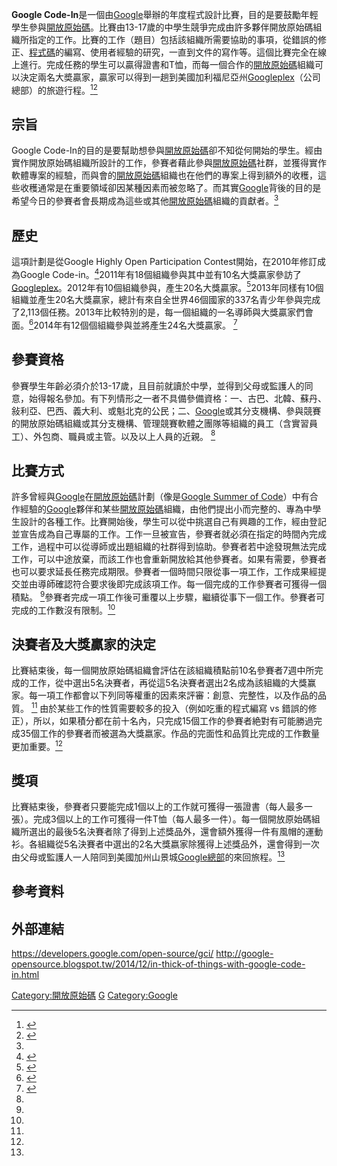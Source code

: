 {{expert|time=2015-01-15T13:46:55+00:00}}
{{onesource|time=2015-01-15T13:46:55+00:00}}
'''Google Code-In'''是一個由[[Google|Google]]舉辦的年度程式設計比賽，目的是要鼓勵年輕學生參與[[開放原始碼|開放原始碼]]。比賽由13-17歲的中學生競爭完成由許多夥伴開放原始碼組織所指定的工作。比賽的工作（題目）包括該組織所需要協助的事項，從錯誤的修正、[[程式碼|程式碼]]的編寫、使用者經驗的研究，一直到文件的寫作等。這個比賽完全在線上進行。完成任務的學生可以贏得證書和T恤，而每一個合作的[[開放原始碼|開放原始碼]]組織可以決定兩名大奬贏家，贏家可以得到一趟到美國加利福尼亞州[[Googleplex|Googleplex]]（公司總部）的旅遊行程。<ref name="#1">{{cite web | url=https://www.google-melange.com/gci/document/show/gci_program/google/gci2014/help_page | title=Frequently Asked Questions about Google Code-in | date=2015-01-15 | accessdate=2015-01-15 | archive-date=2016-06-23 | archive-url=https://web.archive.org/web/20160623134449/https://www.google-melange.com/gci/document/show/gci_program/google/gci2014/help_page | dead-url=no }}</ref><ref>{{cite web | url=http://opensource.com/education/14/12/google-code-teen-initiative | title=Google Code-in tasks and rewards for teens | date=2015-01-15 | accessdate=2015-01-15 | archive-date=2020-11-11 | archive-url=https://web.archive.org/web/20201111173253/https://opensource.com/education/14/12/google-code-teen-initiative | dead-url=no }}</ref>

==宗旨==
Google Code-In的目的是要幫助想參與[[開放原始碼|開放原始碼]]卻不知從何開始的學生。經由實作開放原始碼組織所設計的工作，參賽者藉此參與[[開放原始碼|開放原始碼]]社群，並獲得實作軟體專案的經驗，而與會的[[開放原始碼|開放原始碼]]組織也在他們的專案上得到額外的收穫，這些收穫通常是在重要領域卻因某種因素而被忽略了。而其實[[Google|Google]]背後的目的是希望今日的參賽者會長期成為這些或其他[[開放原始碼|開放原始碼]]組織的貢獻者。<ref name="#1"/>

==歷史==
這項計劃是從Google Highly Open Participation Contest開始，在2010年修訂成為Google Code-in。<ref>{{cite web | url=http://google-opensource.blogspot.tw/2011/11/explore-open-source-with-google-code-in.html | title=Google Code-in 2011 Announcement | date=2015-01-15 | accessdate=2015-01-15 | archive-date=2016-03-04 | archive-url=https://web.archive.org/web/20160304095756/http://google-opensource.blogspot.tw/2011/11/explore-open-source-with-google-code-in.html | dead-url=no }}</ref>2011年有18個組織參與其中並有10名大獎贏家參訪了[[Googleplex|Googleplex]]。2012年有10個組織參與，產生20名大獎贏家。<ref>{{cite web | url=http://google-opensource.blogspot.tw/2013/02/google-code-in-2012-grand-prize-winners.html | title=Google Code-in 2012 Grand Prize Winners... Drumroll Please! | date=2015-01-15 | accessdate=2015-01-15 | archive-date=2016-03-04 | archive-url=https://web.archive.org/web/20160304191705/http://google-opensource.blogspot.tw/2013/02/google-code-in-2012-grand-prize-winners.html | dead-url=no }}</ref>2013年同樣有10個組織並產生20名大獎贏家，總計有來自全世界46個國家的337名青少年參與完成了2,113個任務。2013年比較特別的是，每一個組織的一名導師與大獎贏家們會面。<ref>{{cite web | url=http://google-opensource.blogspot.tw/2014/01/google-code-in-2013-drumroll-please.html | title=Google Code-in 2013 - drumroll please! | date=2015-01-15 | accessdate=2015-01-15 | archive-date=2016-03-04 | archive-url=https://web.archive.org/web/20160304090124/http://google-opensource.blogspot.tw/2014/01/google-code-in-2013-drumroll-please.html | dead-url=no }}</ref>2014年有12個個組織參與並將產生24名大獎贏家。 <ref name="#2">{{cite web | url=https://www.google-melange.com/gci/document/show/gci_program/google/gci2014/terms_and_conditions | title=Google Code-in 2014 Contest Rules | date=2015-01-15 | deadurl=yes | archiveurl=https://web.archive.org/web/20150102125029/http://www.google-melange.com/gci/document/show/gci_program/google/gci2014/terms_and_conditions | archivedate=2015-01-02 | accessdate=2015-01-15 }}</ref>

==參賽資格==
參賽學生年齡必須介於13-17歲，且目前就讀於中學，並得到父母或監護人的同意，始得報名參加。有下列情形之一者不具備參備資格：一、古巴、北韓、蘇丹、敍利亞、巴西、義大利、或魁北克的公民；二、[[Google|Google]]或其分支機構、參與競賽的開放原始碼組織或其分支機構、管理競賽軟體之團隊等組織的員工（含實習員工）、外包商、職員或主管。以及以上人員的近親。 <ref name="#2"/>
 
==比賽方式==
許多曾經與[[Google|Google]]在[[開放原始碼|開放原始碼]]計劃（像是[[Google_Summer_of_Code|Google Summer of Code]]）中有合作經驗的[[Google|Google]]夥伴和某些[[開放原始碼|開放原始碼]]組織，由他們提出小而完整的、專為中學生設計的各種工作。比賽開始後，學生可以從中挑選自己有興趣的工作，經由登記並宣告成為自己專屬的工作。工作一旦被宣告，參賽者就必須在指定的時間內完成工作，過程中可以從導師或出題組織的社群得到協助。參賽者若中途發現無法完成工作，可以中途放棄，而該工作也會重新開放給其他參賽者。如果有需要，參賽者也可以要求延長任務完成期限。參賽者一個時間只限從事一項工作，工作成果經提交並由導師確認符合要求後即完成該項工作。每一個完成的工作參賽者可獲得一個積點。 <ref name="#2"/>參賽者完成一項工作後可重覆以上步驟，繼續從事下一個工作。參賽者可完成的工作數沒有限制。<ref name="#1"/>
 
==決賽者及大獎贏家的決定==
比賽結束後，每一個開放原始碼組織會評估在該組織積點前10名參賽者7週中所完成的工作，從中選出5名決賽者，再從這5名決賽者選出2名成為該組織的大獎赢家。每一項工作都會以下列同等權重的因素來評審：創意、完整性，以及作品的品質。 <ref name="#2"/>
由於某些工作的性質需要較多的投入（例如吃重的程式編寫 vs 錯誤的修正），所以，如果積分都在前十名內，只完成15個工作的參賽者絶對有可能勝過完成35個工作的參賽者而被選為大獎嬴家。作品的完面性和品質比完成的工作數量更加重要。<ref name="#1"/>
==獎項==
比賽結束後，參賽者只要能完成1個以上的工作就可獲得一張證書（每人最多一張）。完成3個以上的工作可獲得一件T恤（每人最多一件）。每一個開放原始碼組織所選出的最後5名決賽者除了得到上述獎品外，還會額外獲得一件有風帽的運動衫。各組織從5名決賽者中選出的2名大獎嬴家除獲得上述獎品外，還會得到一次由父母或監護人一人陪同到美國加州山景城[[Google總部|Google總部]]的來回旅程。<ref name="#1"/>
 
==參考資料==
{{reflist}}

==外部連結==
https://developers.google.com/open-source/gci/{{Wayback|url=https://developers.google.com/open-source/gci/ |date=20141226122930 }}
http://google-opensource.blogspot.tw/2014/12/in-thick-of-things-with-google-code-in.html{{Wayback|url=http://google-opensource.blogspot.tw/2014/12/in-thick-of-things-with-google-code-in.html |date=20191017005104 }}

{{Google 公司}}

[[Category:開放原始碼|Category:開放原始碼]]
[[Category:程序设计竞赛|G]]
[[Category:Google|Category:Google]]